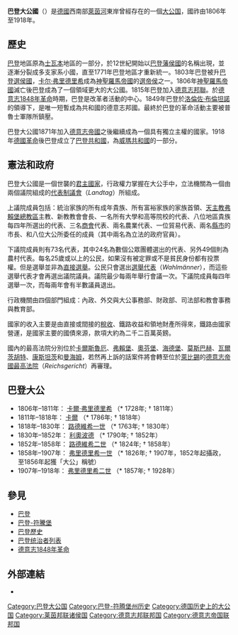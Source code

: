 {{Infobox former country
|native_name            = ''Großherzogtum Baden''
|conventional_long_name = 巴登大公國
|common_name            = 巴登
|image_flag             = Flagge Großherzogtum Baden (1891-1918).svg
|flag_type              = 國旗（1891年–1918年）
|image_coat             = Coat of Arms of the Grand Duchy of Baden 1877-1918.svg
|image_map              = Baden-1802-1819.svg
|image_map_caption      = 1803年–1819年的巴登
|image_map2             = Baden in the German Reich (1871).svg
|image_map2_caption     = [[德意志帝國|德意志帝國]]內的巴登大公國
|government_type        = [[君主國|君主國]]
|year_start             = 1806年
|year_end               = 1918年
|event_start            = 升為[[大公國|大公國]]
|event1                 = 加入[[德意志帝國|帝國]]
|date_event1            = 1871年
|event_end              = [[德國革命|德國革命]]
|date_end               = 11月14日
|p1                     = 巴登選侯國
|image_p1               = [[File:Coat_of_arms_of_Baden.svg|20px]]
|p2                     = 普法爾茨
|image_p2               = [[File:Arms_of_the_Palatinate_(Bavaria-Palatinate).svg|20px]]
|s1                     = 巴登共和國
|flag_s1                = Flagge Großherzogtum Baden (1891-1918).svg
|capital                = [[卡尔斯鲁厄|卡尔斯鲁厄]]
|national_anthem        = [[巴登人民之歌|巴登人民之歌]] （''Badnerlied''）
|common_languages       = [[阿勒曼尼語|阿勒曼尼德語]]
|religion               = [[新教|新教]] <small>（自1771年重新統一後）</small>
|currency               = {{ubl| [[巴登盾|巴登盾]] <small>（至1873年）</small> | [[巴登塔勒|巴登塔勒]] <small>（1829–1837年）</small> | [[黃金馬克|黃金馬克]] <small>（1873年–1914年）</small> | [[紙馬克|紙馬克]] <small>（自1914年起）</small>}}
|title_leader           = 大公爵
|leader1                = [[卡尔·弗里德里希_(巴登)|卡爾·弗里德里希]] <small>（首位大公）</small>
|year_leader1           = 1771–1811 
|leader2                = [[弗里德里希二世_(巴登)|弗里德里希二世]] <small>（末代大公）</small>
|year_leader2           = 1907–1918 
|legislature            = 州議會
|stat_year1             = 1803年
|stat_area1             = 3400
|stat_pop1              = 210000
|stat_year2             = 1905年
|stat_area2             = 15082
|stat_pop2              = 2009320
}}

'''巴登大公國'''（{{lang-de|Großherzogtum Baden}}）是[[德國|德國]]西南部[[萊茵河|萊茵河]]東岸曾經存在的一個[[大公国|大公国]]，國祚由1806年至1918年。

==歷史==
{{main|巴登歷史}}

[[巴登|巴登]]地區原為[[士瓦本|士瓦本]]地區的一部分，於12世紀開始以[[巴登藩侯國|巴登藩侯國]]的名稱出現，並逐漸分裂成多支家系小國，直至1771年巴登地區才重新統一。1803年巴登被升[[巴登選侯國|巴登選侯國]]，[[卡尔·弗里德里希_(巴登)|卡尔·弗里德里希]]成為[[神聖羅馬帝國|神聖羅馬帝國]]的[[選帝侯|選帝侯]]之一。1806年[[神聖羅馬帝國|神聖羅馬帝國]]滅亡後巴登成為了一個領域更大的大公國。1815年巴登加入[[德意志邦聯|德意志邦聯]]。於[[德意志1848年革命|德意志1848年革命]]時期，巴登是改革者活動的中心。1849年巴登於[[洛倫佐·布倫坦諾|洛倫佐·布倫坦諾]]的領導下，是唯一短暫成為共和國的德意志邦國。最終於巴登的革命活動主要被普魯士軍隊所鎮壓。

巴登大公國1871年加入[[德意志帝國|德意志帝國]]之後繼續成為一個具有獨立主權的國家。1918年[[德国十一月革命|德國革命]]後巴登成立了[[巴登共和國|巴登共和國]]，為[[魏瑪共和國|威瑪共和國]]的一部分。

==憲法和政府==

巴登大公國是一個世襲的[[君主國|君主國家]]，行政權力掌握在大公手中，立法機關為一個由兩個議院組成的[[代表制議會|代表制議會]]（''Landtag''）所組成。

上議院成員包括：統治家族的所有成年貴族、所有富裕家族的家族首領、[[天主教弗賴堡總教區|天主教弗賴堡總教區]]主教、新教教會會長、一名所有大學和高等院校的代表、八位地區貴族每四年所選出的代表、三名[[商會|商會]]代表、兩名農業代表、一位貿易代表、兩名[[基層政權|縣市]]的市長、和八位大公所委任的成員（其中兩名為立法的政府官員）。

下議院成員則有73名代表，其中24名為數個公眾團體選出的代表、另外49個則為農村代表。每名25歲或以上的公民，如果沒有被定罪或不是貧民身份都有投票權。但是選舉並非為[[直接選舉|直接選舉]]。公民只會選出[[間接選舉|選舉代表]]（''Wahlmänner''），而這些選舉代表才會再選出議院議員。議院最少每兩年舉行會議一次。下議院成員每四年選舉一次，而每兩年會有半數議員退出。

行政機關由四個部門組成：內政、外交與大公事務部、財政部、司法部和教會事務與教育部。

國家的收入主要是由直接或間接的[[稅收|稅收]]、鐵路收益和領地財產所得來，鐵路由國家營運，是國家主要的國債來源，款項大約為二千二百萬英鎊。

國內的最高法院分別位於[[卡爾斯魯厄|卡爾斯魯厄]]、[[弗賴堡|弗賴堡]]、[[奧芬堡|奧芬堡]]、[[海德堡|海德堡]]、[[莫斯巴赫|莫斯巴赫]]、[[瓦爾茨胡特田根|瓦爾茨胡特]]、[[康斯坦茨|康斯坦茨]]和[[曼海姆|曼海姆]]，若然再上訴的話案件將會轉至位於[[萊比錫|萊比錫]]的[[德意志帝國最高法院|德意志帝國最高法院]]（''Reichsgericht''）再審理。

==巴登大公==

* 1806年–1811年： [[卡尔·弗里德里希_(巴登)|卡爾·弗里德里希]] （* 1728年; † 1811年）
* 1811年–1818年： [[卡爾_(巴登大公)|卡爾]] （* 1786年; † 1818年）
* 1818年–1830年： [[路德维希一世_(巴登)|路德維希一世]] （* 1763年; † 1830年）
* 1830年–1852年： [[利奥波德_(巴登)|利奧波德]] （* 1790年; † 1852年）
* 1852年–1858年： [[路德维希二世_(巴登)|路德維希二世]] （* 1824年; † 1858年）
* 1858年–1907年： [[弗里德里希一世_(巴登)|弗里德里希一世]] （* 1826年; † 1907年，1852年起攝政，至1856年起獲「大公」稱號）
* 1907年–1918年： [[弗里德里希二世_(巴登)|弗里德里希二世]] （* 1857年; † 1928年）

== 參見 ==
*[[巴登|巴登]]
*[[巴登-符騰堡|巴登-符騰堡]]
*[[巴登歷史|巴登歷史]]
*[[巴登统治者列表|巴登统治者列表]]
*[[德意志1848年革命|德意志1848年革命]]

==外部連結==
* {{Cite EB1911|Baden, Grand Duchy of|short=x}}

{{莱茵邦联}}
{{德意志邦联}}
{{States of the German Empire}}

{{coord|49|1|N|8|24|E|source:ptwiki_region:DE_type:country|display=title}}

{{DEFAULTSORT:Baden, Grand Duchy}}
[[Category:巴登大公国|Category:巴登大公国]]
[[Category:巴登-符腾堡州历史|Category:巴登-符腾堡州历史]]
[[Category:德国历史上的大公国|Category:德国历史上的大公国]]
[[Category:莱茵邦联诸侯国|Category:莱茵邦联诸侯国]]
[[Category:德意志邦联邦国|Category:德意志邦联邦国]]
[[Category:德意志帝国联邦国|Category:德意志帝国联邦国]]